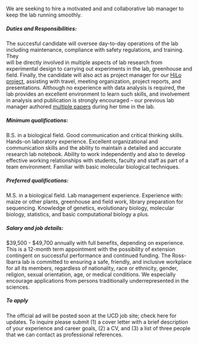 We are seeking to hire a motivated and and collaborative lab manager to keep the lab running smoothly.

##### Duties and Responsibilities: 
The succesful candidate will oversee day-to-day operations of the lab including maintenance, compliance with safety regulations, and training.  They  
will be directly involved in multiple aspects of lab research from experimental design to carrying out experiments in the lab, greenhouse and field. Finally, the candidate will also act as project manager for our [HiLo project](http://highlandadaptation.org), assisting with travel, meeting organization, project reports, and presentations.
Although no experience with data analysis is required, the lab provides an excellent environment to learn such skills, and involvement in analysis and publication is strongly encouraged -- our previous lab manager authored [multiple papers](https://scholar.google.com/citations?user=mnHb3lYAAAAJ&hl=en) during her time in the lab. 

##### Minimum qualifications: 
B.S. in a biological field. Good communication and critical thinking skills. Hands-on laboratory experience. Excellent organizational and communication skills and the ability to maintain a detailed and accurate research lab notebook. Ability to work independently and also to develop effective working relationships with students, faculty and staff as part of a team environment.  Familiar with basic molecular biological techniques.

##### Preferred qualifications: 
M.S. in a biological field. Lab management experience. Experience with: maize or other plants, greenhouse and field work, library preparation for sequencing. Knowledge of genetics, evolutionary biology, molecular biology, statistics, and basic computational biology a plus.

##### Salary and job details: 
\$39,500 - $49,700 annually with full benefits, depending on experience. This is a 12-month term appointment with the possibility of extension contingent on successful performance and continued funding. The Ross-Ibarra lab is committed to ensuring a safe, friendly, and inclusive workplace for all its members, regardless of nationality, race or ethnicity, gender, religion, sexual orientation, age, or medical conditions. We especially encourage applications from persons traditionally underrepresented in the sciences.

##### To apply
The official ad will be posted soon at the UCD job site; check here for updates. To inquire please submit (1) a cover letter with a brief description of your experience and career goals, (2) a CV, and (3) a list of three people that we can contact as professional references. 
